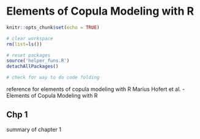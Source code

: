 # Elements of Copula Modeling with R

```r
knitr::opts_chunk$set(echo = TRUE)

# clear workspace
rm(list=ls())

# reset packages
source('helper_funs.R')
detachAllPackages()

# check for way to do code folding
```

reference for elements of copula modeling with R
Marius Hofert et al. - Elements of Copula Modeling with R

## Chp 1 

summary of chapter 1
